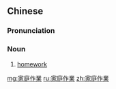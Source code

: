 {{also|家庭作业}}
==Chinese==
{{zh-forms|s=家庭作业|type=22}}

===Pronunciation===
{{zh-pron
|m=jiātíng zuòyè
|c=gaa1 ting4 zok3 jip6
|cat=n
}}

===Noun===
{{zh-noun}}

# [[homework]]

[[mg:家庭作業]]
[[ru:家庭作業]]
[[zh:家庭作業]]